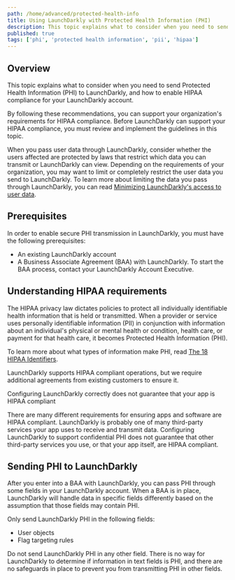 ```yaml
---
path: /home/advanced/protected-health-info
title: Using LaunchDarkly with Protected Health Information (PHI)
description: This topic explains what to consider when you need to send Protected Health Information (PHI) to LaunchDarkly, and how to enable HIPAA compliance for your LaunchDarkly account.
published: true
tags: ['phi', 'protected health information', 'pii', 'hipaa']
---
```


## Overview

This topic explains what to consider when you need to send Protected Health Information (PHI) to LaunchDarkly, and how to enable HIPAA compliance for your LaunchDarkly account.

By following these recommendations, you can support your organization's requirements for HIPAA compliance. Before LaunchDarkly can support your HIPAA compliance, you must review and implement the guidelines in this topic.

When you pass user data through LaunchDarkly, consider whether the users affected are protected by laws that restrict which data you can transmit or LaunchDarkly can view. Depending on the requirements of your organization, you may want to limit or completely restrict the user data you send to LaunchDarkly.
To learn more about limiting the data you pass through LaunchDarkly, you can read [Minimizing LaunchDarkly's access to user data](/guides/best-practices/user-data/).

## Prerequisites

In order to enable secure PHI transmission in LaunchDarkly, you must have the following prerequisites:

* An existing LaunchDarkly account
* A Business Associate Agreement (BAA) with LaunchDarkly. To start the BAA process, contact your LaunchDarkly Account Executive.

## Understanding HIPAA requirements

The HIPAA privacy law dictates policies to protect all individually identifiable health information that is held or transmitted. When a provider or service uses personally identifiable information (PII) in conjunction with information about an individual's physical or mental health or condition, health care, or payment for that health care, it becomes Protected Health Information (PHI).

To learn more about what types of information make PHI, read [The 18 HIPAA Identifiers](https://www.luc.edu/its/aboutits/itspoliciesguidelines/hipaainformation/18hipaaidentifiers/).

LaunchDarkly supports HIPAA compliant operations, but we require additional agreements from existing customers to ensure it.

<Callout intent="warning">
<CalloutTitle>Configuring LaunchDarkly correctly does not guarantee that your app is HIPAA compliant</CalloutTitle>
<CalloutDescription>

 There are many different requirements for ensuring apps and software are HIPAA compliant. LaunchDarkly is probably one of many third-party services your app uses to receive and transmit data. Configuring LaunchDarkly to support confidential PHI does not guarantee that other third-party services you use, or that your app itself, are HIPAA compliant.

</CalloutDescription>
</Callout>

## Sending PHI to LaunchDarkly

After you enter into a BAA with LaunchDarkly, you can pass PHI through some fields in your LaunchDarkly account. When a BAA is in place, LaunchDarkly will handle data in specific fields differently based on the assumption that those fields may contain PHI.

Only send LaunchDarkly PHI in the following fields:

* User objects
* Flag targeting rules

Do not send LaunchDarkly PHI in any other field. There is no way for LaunchDarkly to determine if information in text fields is PHI, and there are no safeguards in place to prevent you from transmitting PHI in other fields.
